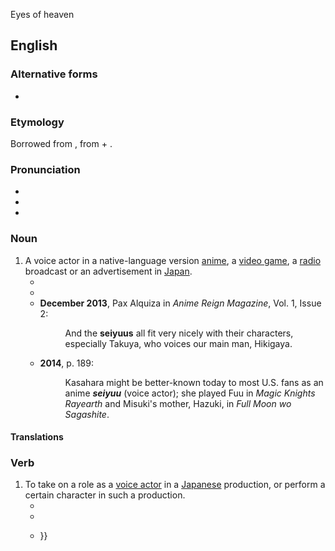 Eyes of heaven

==English==
{{wikipedia}}

===Alternative forms===
* {{alter|en|seiyu|seiyū}}

===Etymology===
Borrowed from {{bor|en|ja|声優|tr=seiyū}}, from {{der|en|ltc|聲||sound, voice|tr=*ɕiɛ̝ŋ}} + {{m|ltc|優||tr=*ʔɨu|actor}}.

===Pronunciation===
* {{IPA|en|/ˈseɪjuː/}}
* {{audio|en|LL-Q1860 (eng)-Vealhurl-seiyuu.wav|Audio (Southern England)}}
* {{rhymes|en|eɪjuː|s=2}}

===Noun===
{{en-noun|seiyuu|s}}

# A voice actor in a native-language version [[anime]], a [[video game]], a [[radio]] broadcast or an advertisement in [[Japan]].
#* {{quote-newsgroup|en|date=11/8/98|author=jjiz...@forest.drew.edu|title='''seiyuus''' in other media?|newsgroup-rec.arts.anime.misc|url=https://groups.google.com/forum/#!search/"seiyuus"/rec.arts.anime.misc/knz0XOnAYa0/GFPgV_9yJRgJ|passage=i was just wondering if any '''seiyuus''' did/do any other voice acting for things besides anime, like video games and other such media.}}
#* {{quote-newsgroup|en|date=3/23/01|author=Marcus Mas|title=[OT] English speaking '''seiyuu'''?|newsgroup=alt.fan.sailor-moon|passage=I was thinking, have there ever been any '''seiyuu''' that are native English speakers but have learned Japanese and won a role as an anime character?}}
#* '''December 2013''', Pax Alquiza in ''Anime Reign Magazine'', Vol. 1, Issue 2:
#*: And the '''seiyuus''' all fit very nicely with their characters, especially Takuya, who voices our main man, Hikigaya.
#* '''2014''', p. 189:
#*: Kasahara might be better-known today to most U.S. fans as an anime '''''seiyuu''''' (voice actor); she played Fuu in ''Magic Knights Rayearth'' and Misuki's mother, Hazuki, in ''Full Moon wo Sagashite''.

====Translations====
{{trans-see|voice actor}}

===Verb===
{{en-verb}}

# To take on a role as a [[voice actor]] in a [[Japanese]] production, or perform a certain character in such a production.
#* {{quote-newsgroup|en|date=6/9/96|author=kristyn lier|title=Megumi Ogata Roles|newsgroup=alt.fan.sailor-moon|passage=me, i just want to know all anime that ogata has '''seiyuued''' in and who she was the voice actress for.}}
#* {{quote-newsgroup|en|date=7/22/01|author=sumire|title=Re: Seiyuu as Live Actors.|newsgroup=rec.arts.anime.misc|passage=Tomokazu Seki also appears in his theater company "Hero-Hero-Q"'s stage plays when he's not '''seiyuu-ing'''.}}
#* {{quote-newsgroup|en|date=5/4/04|author=Neo-Era|title=Yumiko Shaku Zaku|newsgroup=rec.arts.anime.misc|passage=See below, in which she cosplays as Char Aznable and the character she '''seiyuu'd''' {{...}}}}